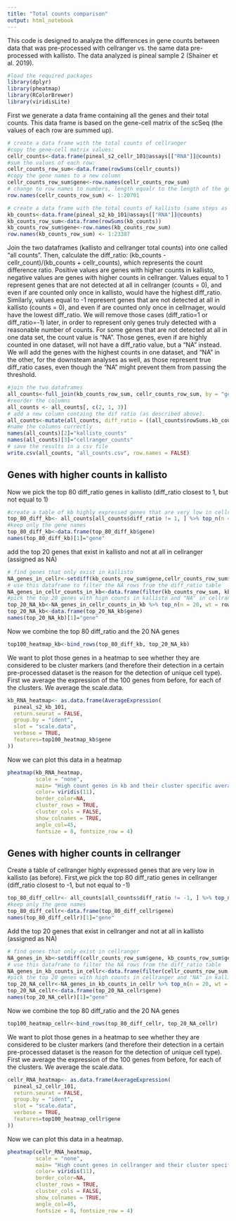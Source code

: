 ```yaml
---
title: "Total counts comparison"
output: html_notebook
---
```


This code is designed to analyze the differences in gene counts between data that was pre-processed with 
cellranger vs. the same data pre-processed with kallisto. The data analyzed is pineal sample 2 (Shainer et al. 2019).

```r
#load the required packages
library(dplyr)
library(pheatmap)
library(RColorBrewer)
library(viridisLite)
```

First we generate a data frame containing all the genes and their total counts. This data frame is based on the gene-cell matrix of the scSeq (the values of each row are summed up).

```r
# create a data frame with the total counts of cellranger
#copy the gene-cell matrix values:
cellr_counts<-data.frame(pineal_s2_cellr_101@assays[["RNA"]]@counts)
#sum the values of each row:
cellr_counts_row_sum<-data.frame(rowSums(cellr_counts))
#copy the gene names to a new column
cellr_counts_row_sum$gene<-row.names(cellr_counts_row_sum) 
# change to row names to numbers, length equalr to the length of the gene-cell matrix.
row.names(cellr_counts_row_sum) <- 1:20701

# create a data frame with the total counts of kallisto (same steps as before)
kb_counts<-data.frame(pineal_s2_kb_101@assays[["RNA"]]@counts)
kb_counts_row_sum<-data.frame(rowSums(kb_counts))
kb_counts_row_sum$gene<-row.names(kb_counts_row_sum) 
row.names(kb_counts_row_sum) <- 1:23387
```


Join the two dataframes (kallisto and cellranger total counts) into one called "all counts". 
Then, calculate the diff_ratio: (kb_counts - cellr_count)/(kb_counts + cellr_counts), which represents the count difference ratio. 
Positive values are genes with higher counts in kallisto, negative values are genes with higher counts in cellranger. 
Values equal to 1 represent genes that are not detected at all in cellranger (counts = 0), 
and even if are counted only once in kallisto, would have the highest diff_ratio. 
Similarly, values equal to -1 represent genes that are not detected at all in kallisto (counts = 0),
and even if are counted only once in cellrnager, would have the lowest diff_ratio.
We will remove those cases (diff_ratio=1 or diff_ratio=-1) later, in order to represent only genes truly detected with a reasonable number of counts.
For some genes that are not detected at all in one data set, the count value is "NA". Those genes, even if are highly counted in one dataset, will not have a diff_ratio value, but a "NA" instead. We will add the genes with the highest counts in one dataset, and "NA" in the other, for the downsteam analyses as well, as those represent true diff_ratio cases, even though the "NA" might prevent them from passing the threshold.

```r
#join the two dataframes
all_counts<-full_join(kb_counts_row_sum, cellr_counts_row_sum, by = "gene")
#reorder the columns
all_counts <- all_counts[, c(2, 1, 3)]
# add a new column containg the dif ratio (as described above).
all_counts<-mutate(all_counts, diff_ratio = ((all_counts$rowSums.kb_counts.- all_counts$rowSums.cellr_counts.)/(all_counts$rowSums.kb_counts. + all_counts$rowSums.cellr_counts.)))
#name the columns currectly
names(all_counts)[2]="kallisto_counts"
names(all_counts)[3]="cellranger_counts"
# save the results in a csv file
write.csv(all_counts, "all_counts.csv", row.names = FALSE)
```

## Genes with higher counts in kallisto
Now we pick the top 80 diff_ratio genes in kallisto (diff_ratio closest to 1, but not equal to 1) 
```r
#create a table of kb highly expressed genes that are very low in cellr. We first take the 
top_80_diff_kb<- all_counts[all_counts$diff_ratio != 1, ] %>% top_n(n = 80, wt = diff_ratio)
#keep only the gene names
top_80_diff_kb<-data.frame(top_80_diff_kb$gene)
names(top_80_diff_kb)[1]="gene"
```


add the top 20 genes that exist in kallisto and not at all in cellranger (assigned as NA)
```r
# find genes that only exist in kallisto
NA_genes_in_cellr<-setdiff(kb_counts_row_sum$gene,cellr_counts_row_sum$gene)
# use this dataframe to filter the NA rows from the diff_ratio table
NA_genes_in_cellr_counts_in_kb<-data.frame(filter(kb_counts_row_sum, kb_counts_row_sum$gene %in% NA_genes_in_cellr))
#pick the top 20 genes with high counts in kallisto and "NA" in cellranger
top_20_NA_kb<-NA_genes_in_cellr_counts_in_kb %>% top_n(n = 20, wt = rowSums.kb_counts.)
top_20_NA_kb<-data.frame(top_20_NA_kb$gene)
names(top_20_NA_kb)[1]="gene"
```

Now we combine the top 80 diff_ratio and the 20 NA genes
```r
top100_heatmap_kb<-bind_rows(top_80_diff_kb, top_20_NA_kb)
```

We want to plot those genes in a heatmap to see whether they are considered to be cluster markers 
(and therefore their detection in a certain pre-processed dataset is the reason for the detection of unique cell type). 
First we average the expression of the 100 genes from before, for each of the clusters. We average the scale.data.
```r
kb_RNA_heatmap<- as.data.frame(AverageExpression(
  pineal_s2_kb_101,
  return.seurat = FALSE,
  group.by = "ident",
  slot = "scale.data",
  verbose = TRUE,
  features=top100_heatmap_kb$gene
))

```

Now we can plot this data in a heatmap
```r
pheatmap(kb_RNA_heatmap, 
         scale = "none", 
         main= "High count genes in kb and their cluster specific average expression",
         color= viridis(11), 
         border_color=NA,
         cluster_rows = TRUE, 
         cluster_cols = FALSE,
         show_colnames = TRUE,
         angle_col=45,
         fontsize = 8, fontsize_row = 4)
```

## Genes with higher counts in cellranger

Create a table of cellranger highly expressed genes that are very low in kallisto (as before).
First,we pick the top 80 diff_ratio genes in cellranger (diff_ratio closest to -1, but not equal to -1) 

```r
top_80_diff_cellr<- all_counts[all_counts$diff_ratio != -1, ] %>% top_n(n = 80, wt = diff_ratio)
#keep only the gene names
top_80_diff_cellr<-data.frame(top_80_diff_cellr$gene)
names(top_80_diff_cellr)[1]="gene"
```

Add the top 20 genes that exist in cellranger and not at all in kallisto (assigned as NA)
```r
# find genes that only exist in cellranger
NA_genes_in_kb<-setdiff(cellr_counts_row_sum$gene, kb_counts_row_sum$gene)
# use this dataframe to filter the NA rows from the diff_ratio table
NA_genes_in_kb_counts_in_cellr<-data.frame(filter(cellr_counts_row_sum, cellr_counts_row_sum$gene %in% NA_genes_in_kb))
#pick the top 20 genes with high counts in cellranger and "NA" in kallisto
top_20_NA_cellr<-NA_genes_in_kb_counts_in_cellr %>% top_n(n = 20, wt = rowSums.cellr_counts.)
top_20_NA_cellr<-data.frame(top_20_NA_cellr$gene)
names(top_20_NA_cellr)[1]="gene"
```


Now we combine the top 80 diff_ratio and the 20 NA genes
```r
top100_heatmap_cellr<-bind_rows(top_80_diff_cellr, top_20_NA_cellr)
```

We want to plot those genes in a heatmap to see whether they are considered to be cluster markers 
(and therefore their detection in a certain pre-processed dataset is the reason for the detection of unique cell type). 
First we average the expression of the 100 genes from before, for each of the clusters. We average the scale.data.

```r
cellr_RNA_heatmap<- as.data.frame(AverageExpression(
  pineal_s2_cellr_101,
  return.seurat = FALSE,
  group.by = "ident",
  slot = "scale.data",
  verbose = TRUE,
  features=top100_heatmap_cellr$gene
))
```

Now we can plot this data in a heatmap.
```r
pheatmap(cellr_RNA_heatmap, 
         scale = "none", 
         main= "High count genes in cellranger and their cluster specific average expression",
         color= viridis(11),
         border_color=NA,
         cluster_rows = TRUE, 
         cluster_cols = FALSE,
         show_colnames = TRUE,
         angle_col=45,
         fontsize = 8, fontsize_row = 4)
```


